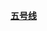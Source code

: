 [[上海轨道交通5号线|'''<span style="color: #{{上海地铁标志色|5}};">五号线</span>''']]<noinclude>
{{documentation|Template:上海轨道交通一号线/doc}}</noinclude>